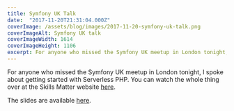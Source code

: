 ```yaml
---
title: Symfony UK Talk
date:  "2017-11-20T21:31:04.000Z"
coverImage: /assets/blog/images/2017-11-20-symfony-uk-talk.png
coverImageAlt: Symfony UK talk
coverImageWidth: 1614
coverImageHeight: 1106
excerpt: For anyone who missed the Symfony UK meetup in London tonight, I spoke about getting started with Serverless PHP.
---
```


For anyone who missed the Symfony UK meetup in London tonight, I spoke about
getting started with Serverless PHP.  You can watch the whole thing over at the
Skills Matter website [here][skillscast].

The slides are available [here][slides].

[skillscast]: https://skillsmatter.com/skillscasts/11236-symfony-uk-november#video
[slides]: https://www.slideshare.net/AndrewRaines2/getting-started-with-serverless-php
